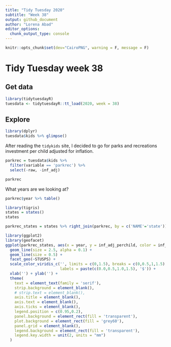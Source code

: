 ```yaml
---
title: "Tidy Tuesday 2020"
subtitle: "Week 38"
output: github_document
author: "Lorena Abad"
editor_options: 
  chunk_output_type: console
---
```


```r
knitr::opts_chunk$set(dev="CairoPNG", warning = F, message = F)
```

# Tidy Tuesday week 38

## Get data

```r
library(tidytuesdayR)
tuesdata <- tidytuesdayR::tt_load(2020, week = 38)
```

## Explore

```r
library(dplyr)
tuesdata$kids %>% glimpse()
```

After reading the `tidykids` site, I decided to go for parks and recreations investment per child adjusted for inflation. 

```r
parkrec = tuesdata$kids %>% 
  filter(variable == 'parkrec') %>% 
  select(-raw, -inf_adj)

parkrec
```

What years are we looking at?

```r
parkrec$year %>% table()
```
```r
library(tigris)
states = states()
states

parkrec_states = states %>% right_join(parkrec, by = c('NAME'='state'))
```

```r
library(ggplot2)
library(geofacet)
ggplot(parkrec_states, aes(x = year, y = inf_adj_perchild, color = inf_adj_perchild),) +
  geom_line(size = 2.5, alpha = 0.1) +
  geom_line(size = 0.5) +
  facet_geo(~STUSPS) +
  scale_color_viridis_c('', limits = c(0,1.5), breaks = c(0,0.5,1,1.5), 
                        labels = paste(c(0.0,0.5,1.0,1.5), '$')) +
  xlab('') + ylab('') +
  theme(
    text = element_text(family = 'serif'),
    strip.background = element_blank(),
    # strip.text = element_blank(),
    axis.title = element_blank(),
    axis.text = element_blank(),
    axis.ticks = element_blank(),
    legend.position = c(0.95,0.2),
    panel.background = element_rect(fill = 'transparent'),
    plot.background = element_rect(fill = 'grey60'),
    panel.grid = element_blank(),
    legend.background = element_rect(fill = 'transparent'),
    legend.key.width = unit(2, units = "mm")
  )
```

